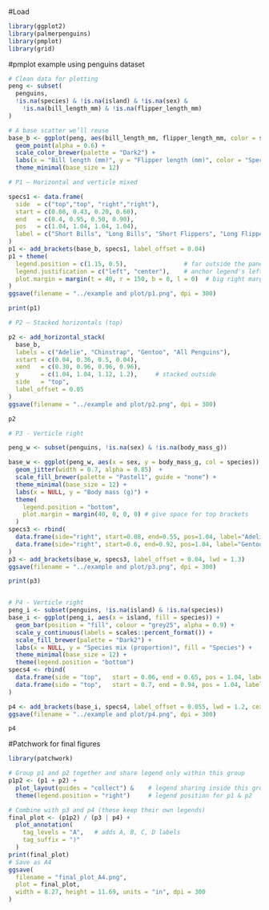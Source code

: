 
#Load
```r
library(ggplot2)
library(palmerpenguins)
library(pmplot)  
library(grid) 
```

#pmplot example using penguins dataset
```r
# Clean data for plotting
peng <- subset(
  penguins,
  !is.na(species) & !is.na(island) & !is.na(sex) &
    !is.na(bill_length_mm) & !is.na(flipper_length_mm)
)

# A base scatter we’ll reuse
base_b <- ggplot(peng, aes(bill_length_mm, flipper_length_mm, color = species)) +
  geom_point(alpha = 0.6) +
  scale_color_brewer(palette = "Dark2") +
  labs(x = "Bill length (mm)", y = "Flipper length (mm)", color = "Species") +
  theme_minimal(base_size = 12)

# P1 — Horizontal and verticle mixed

specs1 <- data.frame(
  side  = c("top","top", "right","right"),
  start = c(0.08, 0.43, 0.20, 0.60),
  end   = c(0.4, 0.95, 0.50, 0.90),
  pos   = c(1.04, 1.04, 1.04, 1.04),
  label = c("Short Bills", "Long Bills", "Short Flippers", "Long Flippers")
)
p1 <- add_brackets(base_b, specs1, label_offset = 0.04)
p1 + theme(
  legend.position = c(1.15, 0.5),                # far outside the panel
  legend.justification = c("left", "center"),    # anchor legend's left edge
  plot.margin = margin(t = 40, r = 150, b = 0, l = 0)  # big right margin
)
ggsave(filename = "../example and plot/p1.png", dpi = 300)

print(p1)

# P2 — Stacked horizontals (top) 

p2 <- add_horizontal_stack(
  base_b,
  labels = c("Adelie", "Chinstrap", "Gentoo", "All Penguins"),
  xstart = c(0.04, 0.36, 0.5, 0.04),
  xend   = c(0.30, 0.96, 0.96, 0.96),
  y      = c(1.04, 1.04, 1.12, 1.2),     # stacked outside
  side   = "top",
  label_offset = 0.05
)
ggsave(filename = "../example and plot/p2.png", dpi = 300)

p2

# P3 - Verticle right

peng_w <- subset(penguins, !is.na(sex) & !is.na(body_mass_g))

base_w <- ggplot(peng_w, aes(x = sex, y = body_mass_g, col = species)) +
  geom_jitter(width = 0.7, alpha = 0.85)  +
  scale_fill_brewer(palette = "Pastel1", guide = "none") +
  theme_minimal(base_size = 12) +
  labs(x = NULL, y = "Body mass (g)") +
  theme(
    legend.position = "bottom",
    plot.margin = margin(40, 0, 0, 0) # give space for top brackets
  )
specs3 <- rbind(
  data.frame(side="right", start=0.08, end=0.55, pos=1.04, label="Adelie + Chinstrap"),
  data.frame(side="right", start=0.6, end=0.92, pos=1.04, label="Gentoo")
)
p3 <- add_brackets(base_w, specs3, label_offset = 0.04, lwd = 1.3)
ggsave(filename = "../example and plot/p3.png", dpi = 300)

print(p3)


# P4 - Verticle right
peng_i <- subset(penguins, !is.na(island) & !is.na(species))
base_i <- ggplot(peng_i, aes(x = island, fill = species)) +
  geom_bar(position = "fill", colour = "grey25", alpha = 0.9) +
  scale_y_continuous(labels = scales::percent_format()) +
  scale_fill_brewer(palette = "Dark2") +
  labs(x = NULL, y = "Species mix (proportion)", fill = "Species") +
  theme_minimal(base_size = 12) +
  theme(legend.position = "bottom")
specs4 <- rbind(
  data.frame(side = "top",   start = 0.06, end = 0.65, pos = 1.04, label = "Mixed"),
  data.frame(side = "top",   start = 0.7, end = 0.94, pos = 1.04, label = "Adelie")
)

p4 <- add_brackets(base_i, specs4, label_offset = 0.055, lwd = 1.2, cex = 0.9) 
ggsave(filename = "../example and plot/p4.png", dpi = 300)

p4
```

#Patchwork for final figures
```r
library(patchwork)

# Group p1 and p2 together and share legend only within this group
p1p2 <- (p1 + p2) +
  plot_layout(guides = "collect") &    # legend sharing inside this group
  theme(legend.position = "right")     # legend position for p1 & p2

# Combine with p3 and p4 (these keep their own legends)
final_plot <- (p1p2) / (p3 | p4) +
  plot_annotation(
    tag_levels = "A",   # adds A, B, C, D labels
    tag_suffix = ")"
  )
print(final_plot)
# Save as A4
ggsave(
  filename = "final_plot_A4.png",
  plot = final_plot,
  width = 8.27, height = 11.69, units = "in", dpi = 300
)

```


